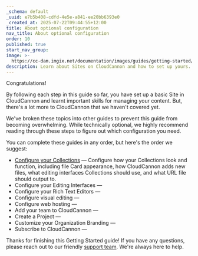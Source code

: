 ```yaml
---
_schema: default
_uuid: e7b5b408-cdfd-4e5e-a841-ee20bb6393e0
_created_at: 2025-07-22T09:44:55+12:00
title: About optional configuration
nav_title: About optional configuration
order: 10
published: true
start_nav_group:
image: >-
  https://cc-dam.imgix.net/documentation/images/guides/getting-started/guide-thumbnails/CloudCannon-Getting-Started-Thumbnail-Universal.png
description: Learn about Sites on CloudCannon and how to set up yours.
---
```

Congratulations!

By following each step in this guide so far, you have set up a basic Site in CloudCannon and learnt important skills for managing your content. But, there's a lot more to CloudCannon that we haven't covered yet.

We've broken these topics into other guides to prevent this guide from becoming overwhelming. While technically optional, we highly recommend reading through these steps to figure out which configuration you need.

You can complete these guides in any order, but here's the order we suggest:

* [Configure your Collections](/documentation/guides/configure-your-collections/) — Configure how your Collections look and function, including file Card appearance, how CloudCannon adds new files, what editing interfaces Collections should use, and what URL file should output to.
* Configure your Editing Interfaces —
* Configure your Rich Text Editors —
* Configure visual editing —
* Configure web hosting —
* Add your team to CloudCannon —
* Create a Project —
* Customize your Organization Branding —
* Subscribe to CloudCannon —

Thanks for finishing this Getting Started guide! If you have any questions, please reach out to our friendly [support team](/support/). We're always here to help.